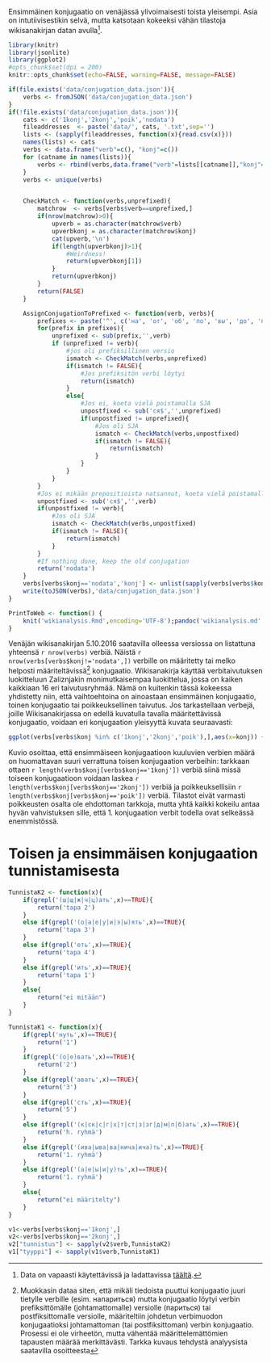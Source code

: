 
Ensimmäinen konjugaatio on venäjässä ylivoimaisesti toista yleisempi. Asia on
intutiivisestikin selvä, mutta katsotaan kokeeksi vähän tilastoja wikisanakirjan
datan avulla[^wikilink]. 

[^wikilink]:Data on vapaasti käytettävissä ja ladattavissa [täältä](https://dumps.wikimedia.org/ruwiktionary).


<!--.*fold-begin -->

```r

library(knitr)
library(jsonlite)
library(ggplot2)
#opts_chunk$set(dpi = 200)
knitr::opts_chunk$set(echo=FALSE, warning=FALSE, message=FALSE)

if(file.exists('data/conjugation_data.json')){
    verbs <- fromJSON('data/conjugation_data.json')
}
if(!file.exists('data/conjugation_data.json')){
    cats <- c('1konj','2konj','poik','nodata')
    fileaddresses  <- paste('data/', cats, '.txt',sep='')
    lists <- (sapply(fileaddresses, function(x){read.csv(x)}))
    names(lists) <- cats
    verbs <- data.frame("verb"=c(), "konj"=c())
    for (catname in names(lists)){
        verbs <- rbind(verbs,data.frame("verb"=lists[[catname]],"konj"=rep(catname,length(lists[[catname]]))))
    }
    verbs <- unique(verbs)


    CheckMatch <- function(verbs,unprefixed){
        matchrow  <- verbs[verbs$verb==unprefixed,]
        if(nrow(matchrow)>0){
            upverb = as.character(matchrow$verb)
            upverbkonj = as.character(matchrow$konj)
            cat(upverb,'\n')
            if(length(upverbkonj)>1){
                #Weirdness!
                return(upverbkonj[1])
            }
            return(upverbkonj)
        }
        return(FALSE)
    }

    AssignConjugationToPrefixed <- function(verb, verbs){
        prefixes <- paste('^', c('на', 'от', 'об', 'по', 'вы', 'до', 'пере', 'про', 'при', 'за', 'под', 'над', 'из', 'подо', 'у', 'cъ', 'с', 'о','ис','разо','раз','воз'),sep='')
        for(prefix in prefixes){
            unprefixed <- sub(prefix,'',verb)
            if (unprefixed != verb){
                #jos oli prefiksillinen versio
                ismatch <- CheckMatch(verbs,unprefixed)
                if(ismatch != FALSE){
                    #Jos prefiksitön verbi löytyi
                    return(ismatch)
                }
                else{
                    #Jos ei, koeta vielä poistamalla SJA
                    unpostfixed <- sub('ся$','',unprefixed)
                    if(unpostfixed != unprefixed){
                        #Jos oli SJA
                        ismatch <- CheckMatch(verbs,unpostfixed)
                        if(ismatch != FALSE){
                            return(ismatch)
                        }
                    }
                }
            }
        }
        #Jos ei mikään prepositioista natsannut, koeta vielä poistamalla SJA
        unpostfixed <- sub('ся$','',verb)
        if(unpostfixed != verb){
            #Jos oli SJA
            ismatch <- CheckMatch(verbs,unpostfixed)
            if(ismatch != FALSE){
                return(ismatch)
            }
        }
        #If nothing done, keep the old conjugation
        return('nodata')
    }
    verbs[verbs$konj=='nodata','konj'] <- unlist(sapply(verbs[verbs$konj == 'nodata', 'verb'], AssignConjugationToPrefixed,verbs=verbs))
    write(toJSON(verbs),'data/conjugation_data.json')
}

PrintToWeb <- function() {
    knit('wikianalysis.Rmd',encoding='UTF-8');pandoc('wikianalysis.md',format='latex',encoding='UTF-8', conf='data/knitr.conf') 
} 

```

<!--.*fold-end -->

<!--
         1konj   2konj   poik nodata
ORIG     12659   4080     85  10483
NA       12790   4159     86  10272
ALLPREP  14411   5070    111   7715
ALLPREP2 16744   5782    122   4659
-->


Venäjän wikisanakirjan 5.10.2016 saatavilla olleessa versiossa on listattuna  
yhteensä `r nrow(verbs)` verbiä. Näistä `r nrow(verbs[verbs$konj!='nodata',])` verbille on
määritetty  tai melko helposti määriteltävissä[^mitenmaar] konjugaatio. Wikisanakirja
käyttää verbitaivutuksen luokitteluun Zaliznjakin monimutkaisempaa luokittelua, jossa on
kaiken kaikkiaan 16 eri taivutusryhmää. Nämä on kuitenkin tässä kokeessa yhdistetty niin,
että vaihtoehtoina on ainoastaan ensimmäinen konjugaatio, toinen konjugaatio tai
poikkeuksellinen taivutus. Jos tarkastellaan verbejä, joille Wikisanakirjassa on edellä
kuvatulla tavalla määritettävissä konjugaatio, voidaan eri konjugaation yleisyyttä kuvata
seuraavasti:





<!--.*fold-begin -->


```r

ggplot(verbs[verbs$konj %in% c('1konj','2konj','poik'),],aes(x=konj)) + geom_bar() + coord_flip() + theme(text = element_text(size=9))


```

<!--.*fold-end -->


Kuvio osoittaa, että ensimmäiseen konjugaatioon kuuluvien verbien määrä on huomattavan
suuri verrattuna toisen konjugaation verbeihin: tarkkaan ottaen `r length(verbs$konj[verbs$konj=='1konj'])` 
verbiä siinä missä toiseen konjugaatioon voidaan laskea `r length(verbs$konj[verbs$konj=='2konj'])` verbiä
ja poikkeuksellisiin `r length(verbs$konj[verbs$konj=='poik'])` verbiä. Tilastot eivät
varmasti poikkeusten osalta ole ehdottoman tarkkoja, mutta yhtä kaikki kokeilu antaa hyvän
vahvistuksen sille, että 1. konjugaation verbit todella ovat selkeässä enemmistössä.



[^mitenmaar]: Muokkasin dataa siten, että mikäli tiedoista puuttui konjugaatio juuri
tietylle verbille (esim. напариться) mutta konjugaatio löytyi verbin prefiksittömälle
(johtamattomalle) versiolle  (париться) tai postfiksittomalle versiolle, määriteltiin 
johdetun verbimuodon konjugaatioksi johtamattoman (tai postfiksittoman) verbin
konjugaatio. Prosessi ei ole virheetön, mutta vähentää määrittelemättömien tapausten
määrää merkittävästi. Tarkka kuvaus tehdystä analyysista saatavilla osoitteesta


# Toisen ja ensimmäisen konjugaation tunnistamisesta


<!--.*fold-begin -->


```r

TunnistaK2 <- function(x){
    if(grepl('(ш|щ|ж|ч|ц)ать',x)==TRUE){
        return('tapa 2')
    }
    else if(grepl('(о|а|е|у|и|э|ы)ять',x)==TRUE){
        return('tapa 3')
    }
    else if(grepl('еть',x)==TRUE){
        return('tapa 4')
    }
    else if(grepl('ить',x)==TRUE){
        return('tapa 1')
    }
    else{
        return("ei mitään")
    }
}

TunnistaK1 <- function(x){
    if(grepl('нуть',x)==TRUE){
        return('1')
    }
    if(grepl('(о|е)вать',x)==TRUE){
        return('2')
    }
    else if(grepl('авать',x)==TRUE){
        return('3')
    }
    else if(grepl('сть',x)==TRUE){
        return('5')
    }
    else if(grepl('(к|ск|с|г|х|т|ст|з|зг|д|м|п|б)ать',x)==TRUE){
        return('h. ryhmä')
    }
    else if(grepl('(ива|ыва|ва|нича|ича)ть',x)==TRUE){
        return('1. ryhmä')
    }
    else if(grepl('(а|е|ы|и|у)ть',x)==TRUE){
        return('1. ryhmä')
    }
    else{
        return("ei määritelty")
    }
}

v1<-verbs[verbs$konj=='1konj',]
v2<-verbs[verbs$konj=='2konj',]
v2["tunnistus"] <- sapply(v2$verb,TunnistaK2)
v1["tyyppi"] <- sapply(v1$verb,TunnistaK1)


```

<!--.*fold-end -->


